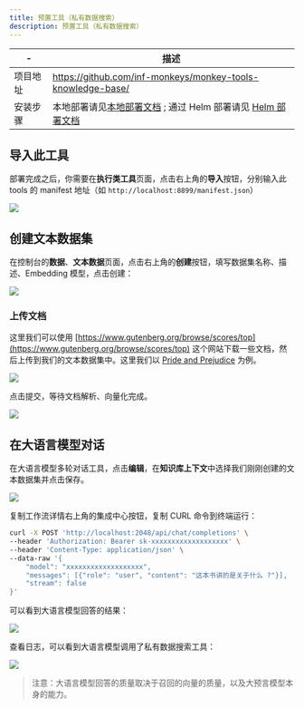 ```yaml
---
title: 预置工具（私有数据搜索）
description: 预置工具（私有数据搜索）
---
```


| -        | 描述                                                                   |
| -------- | ---------------------------------------------------------------------- |
| 项目地址 | https://github.com/inf-monkeys/monkey-tools-knowledge-base/ |
| 安装步骤 | 本地部署请见[本地部署文档](https://github.com/inf-monkeys/monkey-tools-knowledge-base/) ; 通过 Helm 部署请见 [Helm 部署文档](https://github.com/inf-monkeys/monkeys-cloud/blob/main/helm/charts/community/tools/monkey-tools-knowledge-base/README_zh.md) |

## 导入此工具

部署完成之后，你需要在**执行类工具**页面，点击右上角的**导入**按钮，分别输入此 tools 的 manifest 地址（如 `http://localhost:8899/manifest.json`）

![](~/assets/installation/import-tool.png)

## 创建文本数据集

在控制台的**数据**、**文本数据**页面，点击右上角的**创建**按钮，填写数据集名称、描述、Embedding 模型，点击创建：

![](~/assets/tools/knowledge-base/create-knowledge-base.png)

### 上传文档

这里我们可以使用 [https://www.gutenberg.org/browse/scores/top](https://www.gutenberg.org/browse/scores/top) 这个网站下载一些文档，然后上传到我们的文本数据集中。这里我们以 [Pride and Prejudice](https://www.gutenberg.org/ebooks/1342) 为例。

![](~/assets/tools/knowledge-base/import-document.png)

点击提交，等待文档解析、向量化完成。

![](~/assets/tools/knowledge-base/segments.png)

## 在大语言模型对话

在大语言模型多轮对话工具，点击**编辑**，在**知识库上下文**中选择我们刚刚创建的文本数据集并点击保存。

![](~/assets/tools/knowledge-base/llm-use-knowledge-base-context.png)

复制工作流详情右上角的集成中心按钮，复制 CURL 命令到终端运行：

```sh
curl -X POST 'http://localhost:2048/api/chat/completions' \
--header 'Authorization: Bearer sk-xxxxxxxxxxxxxxxxxxx' \
--header 'Content-Type: application/json' \
--data-raw '{
    "model": "xxxxxxxxxxxxxxxxxxx",
    "messages": [{"role": "user", "content": "这本书讲的是关于什么 ?"}],
    "stream": false
}'
```

可以看到大语言模型回答的结果：

![](~/assets/tools/knowledge-base/curl-result.png)

查看日志，可以看到大语言模型调用了私有数据搜索工具：

![](~/assets/tools/knowledge-base/log.png)

> 注意：大语言模型回答的质量取决于召回的向量的质量，以及大预言模型本身的能力。
